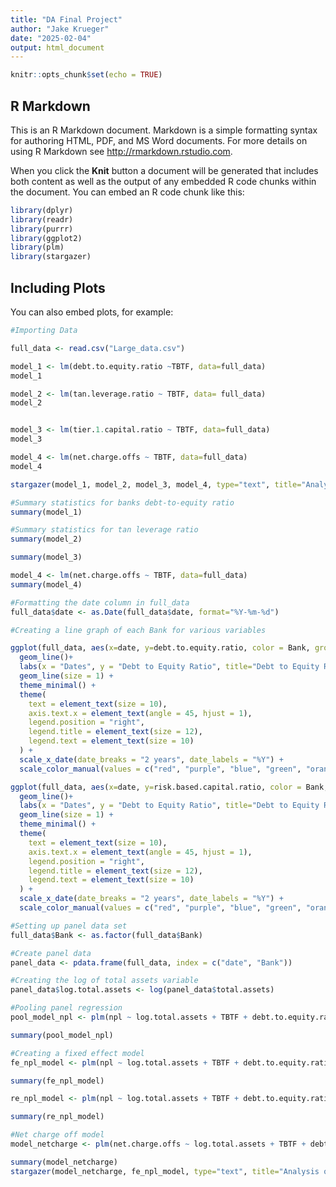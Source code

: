 ```yaml
---
title: "DA Final Project"
author: "Jake Krueger"
date: "2025-02-04"
output: html_document
---
```


```r
knitr::opts_chunk$set(echo = TRUE)
```

## R Markdown

This is an R Markdown document. Markdown is a simple formatting syntax for authoring HTML, PDF, and MS Word documents. For more details on using R Markdown see <http://rmarkdown.rstudio.com>.

When you click the **Knit** button a document will be generated that includes both content as well as the output of any embedded R code chunks within the document. You can embed an R code chunk like this:

```r
library(dplyr)
library(readr)
library(purrr)
library(ggplot2)
library(plm)
library(stargazer)
```

## Including Plots

You can also embed plots, for example:

```r
#Importing Data

full_data <- read.csv("Large_data.csv")

```

```r
model_1 <- lm(debt.to.equity.ratio ~TBTF, data=full_data)
model_1

model_2 <- lm(tan.leverage.ratio ~ TBTF, data= full_data)
model_2


model_3 <- lm(tier.1.capital.ratio ~ TBTF, data=full_data)
model_3

model_4 <- lm(net.charge.offs ~ TBTF, data=full_data)
model_4

stargazer(model_1, model_2, model_3, model_4, type="text", title="Analysis of TBTF", style="default", out="BinaryRegression.html")
```

```r
#Summary statistics for banks debt-to-equity ratio
summary(model_1)
```

```r
#Summary statistics for tan leverage ratio
summary(model_2)
```

```r
summary(model_3)
```

```r
model_4 <- lm(net.charge.offs ~ TBTF, data=full_data)
summary(model_4)
```

```r
#Formatting the date column in full_data
full_data$date <- as.Date(full_data$date, format="%Y-%m-%d")
```

```r
#Creating a line graph of each Bank for various variables

ggplot(full_data, aes(x=date, y=debt.to.equity.ratio, color = Bank, group = Bank)) + 
  geom_line()+
  labs(x = "Dates", y = "Debt to Equity Ratio", title="Debt to Equity Ratio Over Time For TBTF Bank and Illinois Based Banks") + 
  geom_line(size = 1) + 
  theme_minimal() + 
  theme(
    text = element_text(size = 10), 
    axis.text.x = element_text(angle = 45, hjust = 1),  
    legend.position = "right",  
    legend.title = element_text(size = 12),  
    legend.text = element_text(size = 10)  
  ) +
  scale_x_date(date_breaks = "2 years", date_labels = "%Y") + 
  scale_color_manual(values = c("red", "purple", "blue", "green", "orange", "pink"))  
```

```r
ggplot(full_data, aes(x=date, y=risk.based.capital.ratio, color = Bank, group = Bank)) + 
  geom_line()+
  labs(x = "Dates", y = "Debt to Equity Ratio", title="Debt to Equity Ratio Over Time For TBTF Bank and Illinois Based Banks") + 
  geom_line(size = 1) + 
  theme_minimal() + 
  theme(
    text = element_text(size = 10), 
    axis.text.x = element_text(angle = 45, hjust = 1),  
    legend.position = "right",  
    legend.title = element_text(size = 12),  
    legend.text = element_text(size = 10)  
  ) +
  scale_x_date(date_breaks = "2 years", date_labels = "%Y") + 
  scale_color_manual(values = c("red", "purple", "blue", "green", "orange", "pink")) 
```

```r
#Setting up panel data set
full_data$Bank <- as.factor(full_data$Bank)
```

```r
#Create panel data
panel_data <- pdata.frame(full_data, index = c("date", "Bank"))
```

```r
#Creating the log of total assets variable
panel_data$log.total.assets <- log(panel_data$total.assets)
```

```r
#Pooling panel regression
pool_model_npl <- plm(npl ~ log.total.assets + TBTF + debt.to.equity.ratio + return.on.asset + return.on.equity + tier.1.capital.ratio + risk.based.capital.ratio, data = panel_data, model="pooling")

summary(pool_model_npl)
```

```r
#Creating a fixed effect model
fe_npl_model <- plm(npl ~ log.total.assets + TBTF + debt.to.equity.ratio + return.on.asset + return.on.equity + tier.1.capital.ratio + risk.based.capital.ratio, data = panel_data, model="within", effect="individual")

summary(fe_npl_model)
```

```r
re_npl_model <- plm(npl ~ log.total.assets + TBTF + debt.to.equity.ratio + return.on.asset + return.on.equity + tier.1.capital.ratio + risk.based.capital.ratio, data = panel_data, model="random")

summary(re_npl_model)
```

```r
#Net charge off model
model_netcharge <- plm(net.charge.offs ~ log.total.assets + TBTF + debt.to.equity.ratio + return.on.asset + return.on.equity + tier.1.capital.ratio + total.loans, data = panel_data, model="within", effect="individual")

summary(model_netcharge)
stargazer(model_netcharge, fe_npl_model, type="text", title="Analysis of TBTF", style="default", out="Fixed effect models")
```
